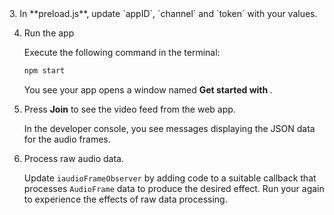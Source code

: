 <PlatformWrapper platform="electron">
3.  In **preload.js**, update `appID`, `channel` and `token` with your values.

4.  Run the app
    
    Execute the following command in the terminal:
    ```bash
    npm start
    ```
    You see your app opens a window named **Get started with <Vpd k="PRODUCT" />**.

5.  Press **Join** to see the video feed from the web app.

    In the developer console, you see messages displaying the JSON data for the audio frames.

6.  Process raw audio data.

    Update `iaudioFrameObserver` by adding code to a suitable callback that processes `AudioFrame` data to produce the desired effect. Run your <Vpl k="CLIENT" /> again to experience the effects of raw data processing.

</PlatformWrapper>
